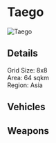 # Taego  

![Taego](/img/maps/taego.jpeg)

 ## Details

 Grid Size: 8x8  
 Area: 64 sqkm  
 Region: Asia  

 ## Vehicles

 ## Weapons